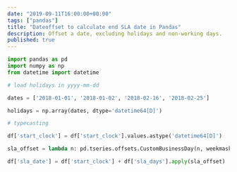 ```yaml
---
date: "2019-09-11T16:00:00+00:00"
tags: ["pandas"]
title: "Dateoffset to calculate end SLA date in Pandas"
description: Offset a date, excluding holidays and non-working days.
published: true
---
```


```py
import pandas as pd
import numpy as np
from datetime import datetime

# load holidays in yyyy-mm-dd

dates = ['2018-01-01', '2018-01-02', '2018-02-16', '2018-02-25']

holidays = np.array(dates, dtype='datetime64[D]')

# typecasting

df['start_clock'] = df['start_clock'].values.astype('datetime64[D]')

sla_offset = lambda n: pd.tseries.offsets.CustomBusinessDay(n, weekmask='Mon Tue Wed Thu Fri Sat', holidays=holidays)

df['sla_date'] = df['start_clock'] + df['sla_days'].apply(sla_offset)
```
